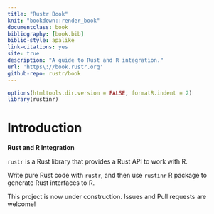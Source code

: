 ```yaml
--- 
title: "Rustr Book"
knit: "bookdown::render_book"
documentclass: book
bibliography: [book.bib]
biblio-style: apalike
link-citations: yes
site: true
description: "A guide to Rust and R integration."
url: 'https\://book.rustr.org'
github-repo: rustr/book
---
```


```r
options(htmltools.dir.version = FALSE, formatR.indent = 2)
library(rustinr)
```


# Introduction

**Rust and R Integration**

`rustr` is a Rust library that provides a Rust API to work with R.

Write pure Rust code with `rustr`, and then use `rustinr` R package to generate Rust interfaces to R.

This project is now under construction. Issues and Pull requests are welcome!


